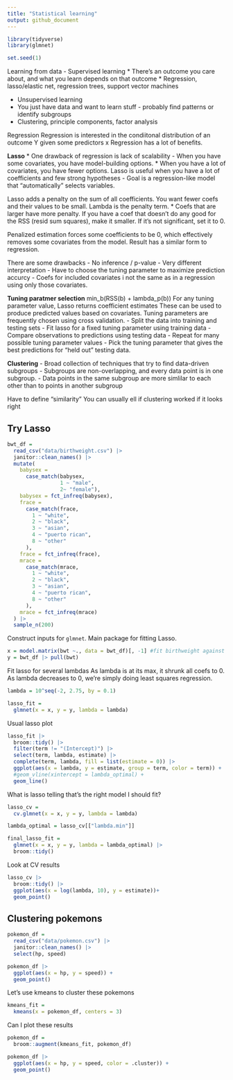 ```yaml
---
title: "Statistical learning"
output: github_document
---
```


```r
library(tidyverse)
library(glmnet)

set.seed(1)
```

Learning from data
- Supervised learning 
* There's an outcome you care about, and what you learn depends on that outcome
* Regression, lasso/elastic net, regression trees, support vector machines

- Unsupervised learning 
* You just have data and want to learn stuff - probably find patterns or identify subgroups
* Clustering, principle components, factor analysis 

Regression
Regression is interested in the condiitonal distribution of an outcome Y given some predictors x
Regression has a lot of benefits.

**Lasso**
* One drawback of regression is lack of scalability 
- When you have some covariates, you have model-building options.
* When you have a lot of covariates, you have fewer options. 
Lasso is useful when you have a lot of coefficients and few strong hypotheses
- Goal is a regression-like model that "automatically" selects variables. 

Lasso adds a penalty on the sum of all coefficients. You want fewer coefs and their values to be small. Lambda is the penalty term. 
* Coefs that are larger have more penalty. If you have a coef that doesn't do any good for the RSS (resid sum squares), make it smaller. If it's not significant, set it to 0. 

Penalized estimation forces some coefficients to be 0, which effectively removes some covariates from the model. Result has a similar form to regression.

There are some drawbacks 
- No inference / p-value
- Very different interpretation
- Have to choose the tuning parameter to maximize prediction accurcy 
- Coefs for included covariates i not the same as in a regression using only those covariates. 

**Tuning paratmer selection**
min_b(RSS(b) + lambda_p(b))
For any tuning parameter value, Lasso returns coefficient estimates
These can be used to produce predicted values based on covariates. 
Tuning parameters are frequently chosen using cross validation. 
- Split the data into training and testing sets
- Fit lasso for a fixed tuning parameter using training data
- Compare observations to predictions using testing data 
- Repeat for many possible tuning parameter values
- Pick the tuning parameter that gives the best predictions for "held out" testing data. 

**Clustering**
- Broad collection of techniques that try to find data-driven subgroups
- Subgroups are non-overlapping, and every data point is in one subgroup. 
- Data points in the same subgroup are more simlilar to each other than to points in another subgroup

Have to define "similarity"
You can usually ell if clustering worked if it looks right


## Try Lasso

```r
bwt_df =
  read_csv("data/birthweight.csv") |> 
  janitor::clean_names() |> 
  mutate(
    babysex = 
      case_match(babysex,
                 1 ~ "male",
                 2~ "female"),
    babysex = fct_infreq(babysex),
    frace = 
      case_match(frace,
        1 ~ "white",
        2 ~ "black", 
        3 ~ "asian",
        4 ~ "puerto rican",
        8 ~ "other"
      ),
    frace = fct_infreq(frace),
    mrace = 
      case_match(mrace,
        1 ~ "white",
        2 ~ "black", 
        3 ~ "asian",
        4 ~ "puerto rican",
        8 ~ "other"
      ),
    mrace = fct_infreq(mrace)
  ) |> 
  sample_n(200)
```

Construct inputs for `glmnet`. Main package for fitting Lasso. 


```r
x = model.matrix(bwt ~., data = bwt_df)[, -1] #fit birthweight against everything using bwt dataframe. 
y = bwt_df |> pull(bwt)
```

Fit lasso for several lambdas
As lambda is at its max, it shrunk all coefs to 0. As lambda decreases to 0, we're simply doing least squares regression. 
```r
lambda = 10^seq(-2, 2.75, by = 0.1)

lasso_fit = 
  glmnet(x = x, y = y, lambda = lambda)
```

Usual lasso plot

```r
lasso_fit |> 
  broom::tidy() |> 
  filter(term != "(Intercept)") |> 
  select(term, lambda, estimate) |> 
  complete(term, lambda, fill = list(estimate = 0)) |> 
  ggplot(aes(x = lambda, y = estimate, group = term, color = term)) +
  #geom_vline(xintercept = lambda_optimal) +
  geom_line()
```

What is lasso telling that's the right model I should fit?

```r
lasso_cv = 
  cv.glmnet(x = x, y = y, lambda = lambda)

lambda_optimal = lasso_cv[["lambda.min"]]

```

```r
final_lasso_fit = 
  glmnet(x = x, y = y, lambda = lambda_optimal) |> 
  broom::tidy()
```

Look at CV results

```r
lasso_cv |> 
  broom::tidy() |> 
  ggplot(aes(x = log(lambda, 10), y = estimate))+
  geom_point()
```

## Clustering pokemons

```r
pokemon_df =
  read_csv("data/pokemon.csv") |> 
  janitor::clean_names() |> 
  select(hp, speed)
```

```r
pokemon_df |> 
  ggplot(aes(x = hp, y = speed)) +
  geom_point()
```

Let's use kmeans to cluster these pokemons

```r
kmeans_fit = 
  kmeans(x = pokemon_df, centers = 3)
```

Can I plot these results

```r
pokemon_df = 
  broom::augment(kmeans_fit, pokemon_df)
```

```r
pokemon_df |> 
  ggplot(aes(x = hp, y = speed, color = .cluster)) +
  geom_point()
```

